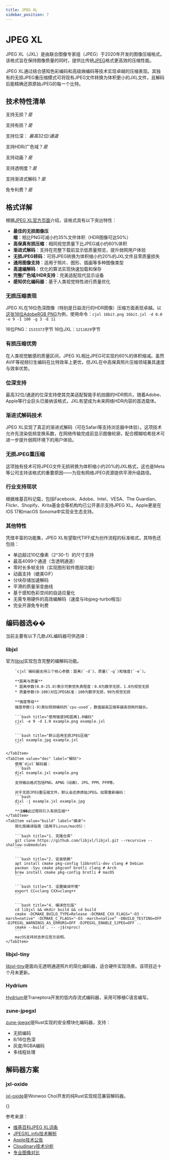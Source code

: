 ```yaml
---
title: JPEG XL
sidebar_position: 7
---
```



# JPEG XL

JPEG XL（JXL）是由联合图像专家组（JPEG）于2020年开发的图像压缩格式。该格式旨在保持图像质量的同时，提供比传统[JPEG](./JPEG.mdx)格式更高效的压缩性能。

JPEG XL通过结合感知色彩编码和高级熵编码等技术实现卓越的压缩表现。其独有的无损JPEG重压缩模式可将现有JPEG文件转换为体积更小的JXL文件，且解码后能精确还原原始JPEG的每一个比特。

## 技术特性清单

支持无损？*是*

支持有损？*是*

支持位深：
*最高32位/通道*

支持HDR/广色域？*是*

支持动画？*是*

支持透明度？*是*

支持渐进式解码？*是*

免专利费？*是*

## 格式详解

根据[JPEG XL官方页面](https://jpegxl.info)介绍，该格式具有以下突出特性：

- **最佳的无损图像压缩**：相比PNG可减小约35%文件体积（HDR图像可达50%）
- **高保真有损压缩**：相同视觉质量下比JPEG减小约60%体积
- **渐进式解码**：支持在完整下载前显示低质量预览，提升弱网用户体验
- **无损JPEG转码**：可将JPEG转换为体积缩小约20%的JXL文件且零质量损失
- **通用图像支持**：适用于照片、图形、插画等多种图像类型
- **高速编解码**：优化的算法实现快速加载和保存
- **完整广色域/HDR支持**：完美适配现代显示设备
- **感知优化编码器**：基于人类视觉特性进行质量优化

### 无损压缩表现

JPEG XL在16位色深图像（特别是日益流行的HDR图像）压缩方面表现卓越。以[这张16位AdobeRGB PNG](https://imgsaver.com/images/2023/10/03/16bit.png)为例，使用命令：`cjxl 16bit.png 16bit.jxl -d 0.0 -e 9 -I 100 -g 3 -E 11`

16位PNG：`1533373`字节
16位JXL：`1211029`字节

### 有损压缩优势

在人类视觉敏感的质量区间，JPEG XL相比JPEG可实现约60%的体积缩减。虽然AVIF等视频衍生编码在比特效率上更优，但JXL在中高保真照片压缩领域兼具速度与效率优势。

### 位深支持

最高32位/通道的位深支持使其完美适配智能手机拍摄的HDR照片。随着Adobe、Apple等行业巨头已接纳该格式，JXL有望成为未来网络HDR内容的首选载体。

### 渐进式解码技术

JPEG XL实现了真正的渐进式解码（可在Safari等支持浏览器中体验）。这项技术允许先渲染低频变换系数，在网络传输完成前显示图像轮廓，配合模糊哈希技术可进一步提升弱网环境下的用户体验。

### 无损JPEG重压缩

这项独有技术可将JPEG文件无损转换为体积缩小约20%的JXL格式，这也是Meta等公司支持该格式的重要原因——为现有网络JPEG资源提供平滑升级路径。

### 行业支持现状

根据维基百科记载，包括Facebook、Adobe、Intel、VESA、The Guardian、Flickr、Shopify、Krita基金会等机构均已公开表示支持JPEG XL。Apple更是在iOS 17和macOS Sonoma中实现全生态支持。

### 其他特性

凭借丰富的功能集，JPEG XL有望取代TIFF成为创作流程的标准格式，其特色还包括：

- 单边超过10亿像素（2^30-1）的尺寸支持
- 最高4099个通道（含透明通道）
- 零时长多帧支持（实现图形软件图层功能）
- 动画支持（媲美GIF）
- 分块存储加速解码
- 平滑的质量渐变曲线
- 基于感知色彩空间的自适应量化
- 无需专用硬件的高效编解码（速度与libjpeg-turbo相当）
- 完全开源免专利费

## 编码器选��

当前主要有以下几款JXL编码器可供选择：

### libjxl

官方[libjxl](https://github.com/libjxl/libjxl)实现包含完整的编解码功能。

<Tabs>
    <TabItem value="enc" label="编码" default>
        
        `cjxl`编码器支持三个核心参数：距离(`-d`)、质量(`-q`)和强度(`-e`)。

        **距离与质量**
        * 距离参数(0.0-25.0)表示可察觉失真程度：0.0为数学无损，1.0为视觉无损
        * 质量参数(0-100)对应JPEG标准：100为数学无损，90为视觉无损

        **强度等级**
        强度参数(1-9)类似视频编码的`cpu-used`，数值越高压缩率越高但耗时越长。

        ```bash title="使用强度9和距离1.0编码"
        cjxl -e 9 -d 1.0 example.png example.jxl
        ```

        ```bash title="默认启用无损JPEG压缩"
        cjxl example.jpg example.jxl
        ```

    </TabItem>
    <TabItem value="dec" label="解码">
        使用`djxl`解码器：
        ```bash
        djxl example.jxl example.png
        ```
        支持输出格式包括PNG、APNG（动画）、JPG、PPM、PFM等。

        对于无损JPEG重压缩文件，默认会还原原始JPEG。如需重新编码：
        ```bash
        djxl -j example.jxl example.jpg
        ```
        **注��此过程将引入有损压缩**
    </TabItem>
    <TabItem value="build" label="编译">
        简化版编译指南（适用于Linux/macOS）：

        ```bash title="1. 克隆仓库"
        git clone https://github.com/libjxl/libjxl.git --recursive --shallow-submodules
        ```

        ```bash title="2. 安装依赖"
        apt install cmake pkg-config libbrotli-dev clang # Debian
        pacman -Syu cmake pkgconf brotli clang # Arch
        brew install cmake pkg-config brotli # macOS
        ```

        ```bash title="3. 设置编译环境"
        export CC=clang CXX=clang++
        ```

        ```bash title="4. 编译优化版"
        cd libjxl && mkdir build && cd build
        cmake -DCMAKE_BUILD_TYPE=Release -DCMAKE_CXX_FLAGS="-O3 -march=native" -DCMAKE_C_FLAGS="-O3 -march=native" -DBUILD_TESTING=OFF -DJPEGXL_WARNINGS_AS_ERRORS=OFF -DJPEGXL_ENABLE_SJPEG=OFF ..
        cmake --build . -- -j$(nproc)
        ```
        macOS支持状态参见官方说明。
    </TabItem>
</Tabs>

### libjxl-tiny

[libjxl-tiny](https://github.com/libjxl/libjxl-tiny)是面向无透明通道照片的简化编码器，适合硬件实现场景。该项目近十个月未更新。

### Hydrium

[Hydrium](https://github.com/Traneptora/hydrium)是Traneptora开发的低内存流式编码器，采用可移植C语言编写。

### zune-jpegxl

[zune-jpegxl](https://github.com/etemesi254/zune-image/tree/dev/crates/zune-jpegxl)是Rust实现的安全模块化编码器，支持：
- 无损编码
- 8/16位色深
- 灰度/RGBA编码
- 多线程处理

## 解码器方案

### jxl-oxide

[jxl-oxide](https://github.com/tirr-c/jxl-oxide)是Wonwoo Choi开发的纯Rust实现规范兼容解码器。

{}

参考来源：
- [维基百科JPEG XL词条](https://en.wikipedia.org/wiki/JPEG_XL)
- [JPEGXL.info技术解析](https://jpegxl.info/why-jxl.html)
- [Apple技术公告](https://webkit.org/blog/14205/news-from-wwdc23-webkit-features-in-safari-17-beta/#images)
- [Cloudinary技术分析](https://cloudinary.com/blog/jpeg-xl-how-it-started-how-its-going)
- [专业图像对比](https://giannirosato.com/blog/post/image-comparison/)